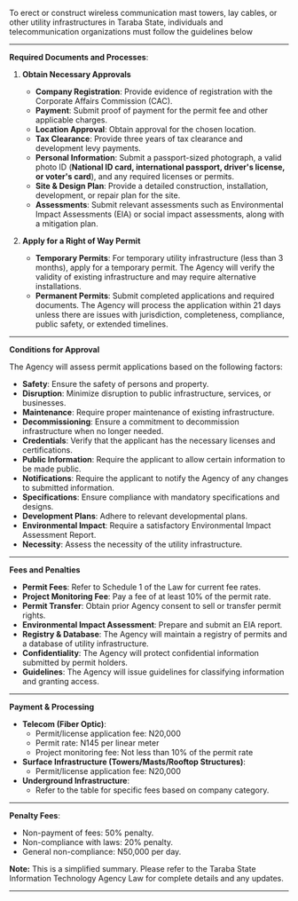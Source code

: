 To erect or construct wireless communication mast towers, lay cables, or other utility
infrastructures in Taraba State, individuals and telecommunication organizations
must follow the guidelines below

---

**Required Documents and Processes**:

1. **Obtain Necessary Approvals**

   - **Company Registration**: Provide evidence of registration with the
     Corporate Affairs Commission (CAC).
   - **Payment**: Submit proof of payment for the permit fee and other
     applicable charges.
   - **Location Approval**: Obtain approval for the chosen location.
   - **Tax Clearance**: Provide three years of tax clearance and development
     levy payments.
   - **Personal Information**: Submit a passport-sized photograph, a valid
     photo ID (**National ID card, international passport, driver&#39;s license,
     or voter&#39;s card**), and any required licenses or permits.
   - **Site & Design Plan**: Provide a detailed construction, installation,
     development, or repair plan for the site.
   - **Assessments**: Submit relevant assessments such as Environmental
     Impact Assessments (EIA) or social impact assessments, along with a
     mitigation plan.

2. **Apply for a Right of Way Permit**

   - **Temporary Permits**: For temporary utility infrastructure (less than 3
     months), apply for a temporary permit. The Agency will verify the
     validity of existing infrastructure and may require alternative
     installations.
   - **Permanent Permits**: Submit completed applications and required
     documents. The Agency will process the application within 21 days
     unless there are issues with jurisdiction, completeness, compliance,
     public safety, or extended timelines.

---

**Conditions for Approval**

The Agency will assess permit applications based on the following factors:

- **Safety**: Ensure the safety of persons and property.
- **Disruption**: Minimize disruption to public infrastructure, services, or
  businesses.
- **Maintenance**: Require proper maintenance of existing infrastructure.
- **Decommissioning**: Ensure a commitment to decommission infrastructure
  when no longer needed.
- **Credentials**: Verify that the applicant has the necessary licenses and
  certifications.
- **Public Information**: Require the applicant to allow certain information to be
  made public.
- **Notifications**: Require the applicant to notify the Agency of any changes to
  submitted information.
- **Specifications**: Ensure compliance with mandatory specifications and
  designs.
- **Development Plans**: Adhere to relevant developmental plans.
- **Environmental Impact**: Require a satisfactory Environmental Impact
  Assessment Report.
- **Necessity**: Assess the necessity of the utility infrastructure.

---

**Fees and Penalties**

- **Permit Fees**: Refer to Schedule 1 of the Law for current fee rates.
- **Project Monitoring Fee**: Pay a fee of at least 10% of the permit rate.
- **Permit Transfer**: Obtain prior Agency consent to sell or transfer permit rights.
- **Environmental Impact Assessment**: Prepare and submit an EIA report.
- **Registry & Database**: The Agency will maintain a registry of permits and a
  database of utility infrastructure.
- **Confidentiality**: The Agency will protect confidential information submitted by
  permit holders.
- **Guidelines**: The Agency will issue guidelines for classifying information and
  granting access.

---

**Payment & Processing**

- **Telecom (Fiber Optic)**:
  - Permit/license application fee: N20,000
  - Permit rate: N145 per linear meter
  - Project monitoring fee: Not less than 10% of the permit rate
- **Surface Infrastructure (Towers/Masts/Rooftop Structures)**:
  - Permit/license application fee: N20,000
- **Underground Infrastructure**:
  - Refer to the table for specific fees based on company category.

---

**Penalty Fees**:

- Non-payment of fees: 50% penalty.
- Non-compliance with laws: 20% penalty.
- General non-compliance: N50,000 per day.

**Note:** This is a simplified summary. Please refer to the Taraba State Information
Technology Agency Law for complete details and any updates.

---
